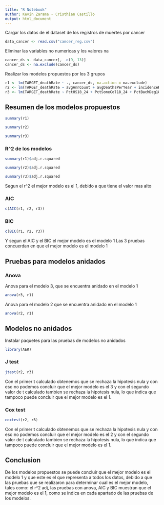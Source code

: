 ```yaml
---
title: "R Notebook"
author: Kevin Zarama - Cristhian Castillo
output: html_document
---
```



Cargar los datos de el dataset de los registros de muertes por cancer

```r
data_cancer <- read.csv("cancer_reg.csv")
```

Eliminar las variables no numericas y los valores na
```r
cancer_ds <- data_cancer[, -c(9, 13)]
cancer_ds <- na.exclude(cancer_ds)
```

Realizar los modelos propuestos por los 3 grupos
```r
r1 <- lm(TARGET_deathRate ~ ., cancer_ds, na.action = na.exclude)
r2 <- lm(TARGET_deathRate ~ avgAnnCount + avgDeathsPerYear + incidenceRate + medIncome + popEst2015 + povertyPercent + studyPerCap + MedianAge + MedianAgeMale + MedianAgeFemale + AvgHouseholdSize + PercentMarried + PctNoHS18_24, cancer_ds, na.action = na.exclude)
r3 <- lm(TARGET_deathRate ~ PctHS18_24 + PctSomeCol18_24 + PctBachDeg18_24 + PctHS25_Over + PctBachDeg25_Over + PctEmployed16_Over + PctUnemployed16_Over + PctPrivateCoverage + PctPrivateCoverageAlone + PctEmpPrivCoverage + PctPublicCoverage + PctPublicCoverageAlone + PctWhite + PctBlack + PctAsian + PctOtherRace + PctMarriedHouseholds + BirthRate, cancer_ds, na.action = na.exclude)
```
## Resumen de los modelos propuestos
```r
summary(r1)
```

```r
summary(r2)
```

```r
summary(r3)
```

### R^2 de los modelos
```r
summary(r1)$adj.r.squared
```
```r
summary(r2)$adj.r.squared
```
```r
summary(r3)$adj.r.squared
```
Segun el r^2 el mejor modelo es el 1, debido a que tiene el valor mas alto

### AIC
```r
c(AIC(r1, r2, r3))
```

### BIC
```r
c(BIC(r1, r2, r3))
```
Y segun el AIC y el BIC el mejor modelo es el modelo 1
Las 3 pruebas concuerdan en que el mejor modelo es el modelo 1

## Pruebas para modelos anidados
### Anova
Anova para el modelo 3, que se encuentra anidado en el modelo 1
```r
anova(r3, r1)
```

Anova para el modelo 2 que se encuentra anidado en el modelo 1
```r
anova(r2, r1)
```

## Modelos no anidados
Instalar paquetes para las pruebas de modelos no anidados
```r
library(AER)
```
### J test
```r
jtest(r2, r3)
```
Con el primer t calculado obtenemos que se rechaza la hipotesis nula y con eso no podemos concluir que el mejor modelo es el 3 y con el segundo valor de t calculado tambien se rechaza la hipotesis nula, lo que indica que tampoco puede concluir que el mejor modelo es el 1.

### Cox test
```r
coxtest(r2, r3)
```
Con el primer t calculado obtenemos que se rechaza la hipotesis nula y con eso no podemos concluir que el mejor modelo es el 2 y con el segundo valor de t calculado tambien se rechaza la hipotesis nula, lo que indica que tampoco puede concluir que el mejor modelo es el 1.

## Conclusion

De los modelos propuestos se puede concluir que el mejor modelo es el modelo 1 y que este es el que representa a todos los datos, debido a que las pruebas que se realizaron para determinar cual es el mejor modelo, tales como: el r^2 adj, las pruebas con anova, AIC y BIC muestran que el mejor modelo es el 1, como se indica en cada apartado de las pruebas de los modelos.
